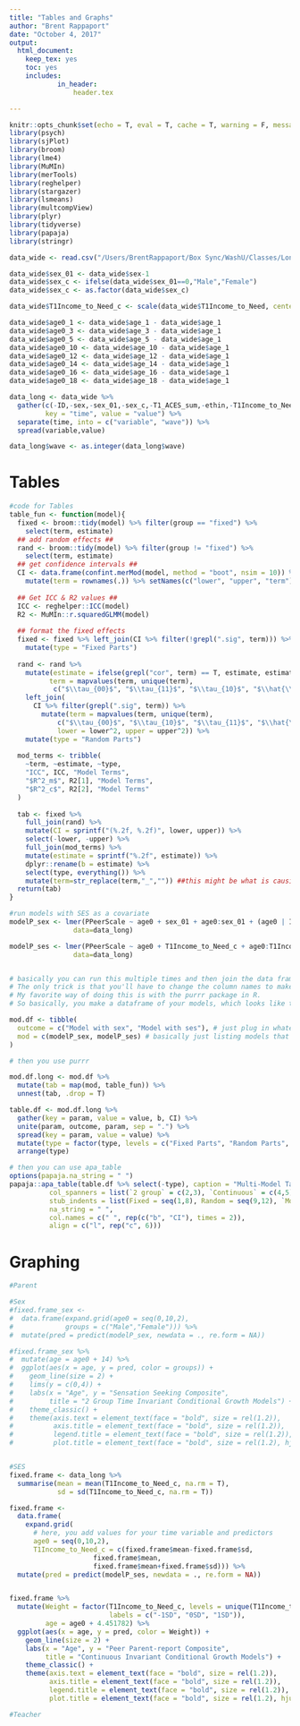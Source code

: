```yaml
---
title: "Tables and Graphs"
author: "Brent Rappaport"
date: "October 4, 2017"
output: 
  html_document:
    keep_tex: yes
    toc: yes
    includes:
            in_header: 
                header.tex

---
```


```r
knitr::opts_chunk$set(echo = T, eval = T, cache = T, warning = F, message = F)
library(psych)
library(sjPlot)
library(broom)
library(lme4)
library(MuMIn)
library(merTools)
library(reghelper)
library(stargazer)
library(lsmeans)
library(multcompView)
library(plyr)
library(tidyverse)
library(papaja)
library(stringr)

data_wide <- read.csv("/Users/BrentRappaport/Box Sync/WashU/Classes/Longtudinal Methods/1-descriptives-and-graphs-brappaport/Rappaport_data.csv")

data_wide$sex_01 <- data_wide$sex-1
data_wide$sex_c <- ifelse(data_wide$sex_01==0,"Male","Female")
data_wide$sex_c <- as.factor(data_wide$sex_c)

data_wide$T1Income_to_Need_c <- scale(data_wide$T1Income_to_Need, center=T, scale=F)

data_wide$age0_1 <- data_wide$age_1 - data_wide$age_1
data_wide$age0_3 <- data_wide$age_3 - data_wide$age_1
data_wide$age0_5 <- data_wide$age_5 - data_wide$age_1
data_wide$age0_10 <- data_wide$age_10 - data_wide$age_1
data_wide$age0_12 <- data_wide$age_12 - data_wide$age_1
data_wide$age0_14 <- data_wide$age_14 - data_wide$age_1
data_wide$age0_16 <- data_wide$age_16 - data_wide$age_1
data_wide$age0_18 <- data_wide$age_18 - data_wide$age_1

data_long <- data_wide %>% 
  gather(c(-ID,-sex,-sex_01,-sex_c,-T1_ACES_sum,-ethin,-T1Income_to_Need,-T1Income_to_Need_c,-IQ), 
         key = "time", value = "value") %>% 
  separate(time, into = c("variable", "wave")) %>%
  spread(variable,value)

data_long$wave <- as.integer(data_long$wave)

```

# Tables
```r
#code for Tables
table_fun <- function(model){
  fixed <- broom::tidy(model) %>% filter(group == "fixed") %>%
    select(term, estimate) 
  ## add random effects ##
  rand <- broom::tidy(model) %>% filter(group != "fixed") %>%
    select(term, estimate)
  ## get confidence intervals ##
  CI <- data.frame(confint.merMod(model, method = "boot", nsim = 10)) %>%
    mutate(term = rownames(.)) %>% setNames(c("lower", "upper", "term"))
  
  ## Get ICC & R2 values ##
  ICC <- reghelper::ICC(model)
  R2 <- MuMIn::r.squaredGLMM(model)
  
  ## format the fixed effects
  fixed <- fixed %>% left_join(CI %>% filter(!grepl(".sig", term))) %>%
    mutate(type = "Fixed Parts")
  
  rand <- rand %>%
    mutate(estimate = ifelse(grepl("cor", term) == T, estimate, estimate^2),
          term = mapvalues(term, unique(term), 
           c("$\\tau_{00}$", "$\\tau_{11}$", "$\\tau_{10}$", "$\\hat{\\sigma^2}$"))) %>%
    left_join(
      CI %>% filter(grepl(".sig", term)) %>%
        mutate(term = mapvalues(term, unique(term), 
            c("$\\tau_{00}$", "$\\tau_{10}$", "$\\tau_{11}$", "$\\hat{\\sigma^2}$")),
            lower = lower^2, upper = upper^2)) %>%
    mutate(type = "Random Parts")
  
  mod_terms <- tribble(
    ~term, ~estimate, ~type,
    "ICC", ICC, "Model Terms",
    "$R^2_m$", R2[1], "Model Terms",
    "$R^2_c$", R2[2], "Model Terms"
  )
  
  tab <- fixed %>%
    full_join(rand) %>%
    mutate(CI = sprintf("(%.2f, %.2f)", lower, upper)) %>%
    select(-lower, -upper) %>%
    full_join(mod_terms) %>%
    mutate(estimate = sprintf("%.2f", estimate)) %>%
    dplyr::rename(b = estimate) %>%
    select(type, everything()) %>%
    mutate(term=str_replace(term,"_","")) ##this might be what is causing the problem
  return(tab)
}

```

```r
#run models with SES as a covariate
modelP_sex <- lmer(PPeerScale ~ age0 + sex_01 + age0:sex_01 + (age0 | ID), 
                data=data_long)

modelP_ses <- lmer(PPeerScale ~ age0 + T1Income_to_Need_c + age0:T1Income_to_Need_c + (age0 | ID), 
                data=data_long)


# basically you can run this multiple times and then join the data frames together. 
# The only trick is that you'll have to change the column names to make sure they are distinct.
# My favorite way of doing this is with the purrr package in R.
# So basically, you make a dataframe of your models, which looks like this:

mod.df <- tibble(
  outcome = c("Model with sex", "Model with ses"), # just plug in whatever name for your outcome
  mod = c(modelP_sex, modelP_ses) # basically just listing models that correspond to your outcomes
)

# then you use purrr

mod.df.long <- mod.df %>%
  mutate(tab = map(mod, table_fun)) %>%
  unnest(tab, .drop = T) 

table.df <- mod.df.long %>%
  gather(key = param, value = value, b, CI) %>%
  unite(param, outcome, param, sep = ".") %>%
  spread(key = param, value = value) %>%
  mutate(type = factor(type, levels = c("Fixed Parts", "Random Parts", "Model Terms"))) %>%
  arrange(type)

# then you can use apa_table
options(papaja.na_string = " ")
papaja::apa_table(table.df %>% select(-type), caption = "Multi-Model Table",
          col_spanners = list(`2 group` = c(2,3), `Continuous` = c(4,5)),
          stub_indents = list(Fixed = seq(1,8), Random = seq(9,12), `Model Terms` = seq(13,15)),
          na_string = " ", 
          col.names = c(" ", rep(c("b", "CI"), times = 2)),
          align = c("l", rep("c", 6)))
```

# Graphing
```r
#Parent

#Sex
#fixed.frame_sex <- 
#  data.frame(expand.grid(age0 = seq(0,10,2), 
#             groups = c("Male","Female"))) %>%
#  mutate(pred = predict(modelP_sex, newdata = ., re.form = NA))

#fixed.frame_sex %>%
#  mutate(age = age0 + 14) %>%
#  ggplot(aes(x = age, y = pred, color = groups)) +
#    geom_line(size = 2) + 
#    lims(y = c(0,4)) +
#    labs(x = "Age", y = "Sensation Seeking Composite",
#         title = "2 Group Time Invariant Conditional Growth Models") +
#    theme_classic() +
#    theme(axis.text = element_text(face = "bold", size = rel(1.2)),
#          axis.title = element_text(face = "bold", size = rel(1.2)),
#          legend.title = element_text(face = "bold", size = rel(1.2)),
#          plot.title = element_text(face = "bold", size = rel(1.2), hjust = .5))


#SES
fixed.frame <- data_long %>%
  summarise(mean = mean(T1Income_to_Need_c, na.rm = T), 
            sd = sd(T1Income_to_Need_c, na.rm = T))

fixed.frame <- 
  data.frame(
    expand.grid(
      # here, you add values for your time variable and predictors
      age0 = seq(0,10,2), 
      T1Income_to_Need_c = c(fixed.frame$mean-fixed.frame$sd,
                     fixed.frame$mean,
                     fixed.frame$mean+fixed.frame$sd))) %>%
  mutate(pred = predict(modelP_ses, newdata = ., re.form = NA))


fixed.frame %>%
  mutate(Weight = factor(T1Income_to_Need_c, levels = unique(T1Income_to_Need_c), 
                         labels = c("-1SD", "0SD", "1SD")),
         age = age0 + 4.451782) %>%
  ggplot(aes(x = age, y = pred, color = Weight)) +
    geom_line(size = 2) + 
    labs(x = "Age", y = "Peer Parent-report Composite",
         title = "Continuous Invariant Conditional Growth Models") +
    theme_classic() +
    theme(axis.text = element_text(face = "bold", size = rel(1.2)),
          axis.title = element_text(face = "bold", size = rel(1.2)),
          legend.title = element_text(face = "bold", size = rel(1.2)),
          plot.title = element_text(face = "bold", size = rel(1.2), hjust = .5))

#Teacher
```


